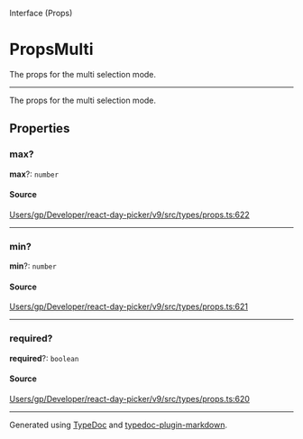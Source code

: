 <SectionTitle>Interface (Props)</SectionTitle>

# PropsMulti

<Description>
The props for the multi selection mode.
</Description>

---

The props for the multi selection mode.

## Properties

<a id="max" name="max"></a>

### max?

<SignatureMemberIdentifier>**max**?: `number`</SignatureMemberIdentifier>

#### Source

[Users/gp/Developer/react-day-picker/v9/src/types/props.ts:622](https://github.com/gpbl/react-day-picker/blob/a7b1c7f4e/src/types/props.ts#L622)

***

<a id="min" name="min"></a>

### min?

<SignatureMemberIdentifier>**min**?: `number`</SignatureMemberIdentifier>

#### Source

[Users/gp/Developer/react-day-picker/v9/src/types/props.ts:621](https://github.com/gpbl/react-day-picker/blob/a7b1c7f4e/src/types/props.ts#L621)

***

<a id="required" name="required"></a>

### required?

<SignatureMemberIdentifier>**required**?: `boolean`</SignatureMemberIdentifier>

#### Source

[Users/gp/Developer/react-day-picker/v9/src/types/props.ts:620](https://github.com/gpbl/react-day-picker/blob/a7b1c7f4e/src/types/props.ts#L620)

***

Generated using [TypeDoc](https://typedoc.org) and [typedoc-plugin-markdown](https://typedoc-plugin-markdown.org).
